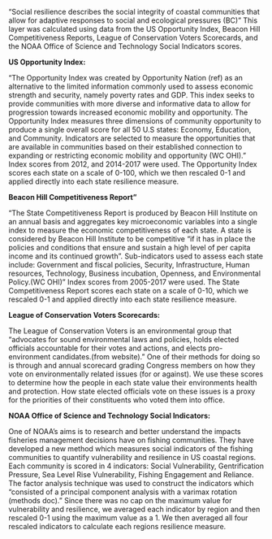 
“Social resilience describes the social integrity of coastal communities that allow for adaptive responses to social and ecological pressures (BC)” This layer was calculated using data from the US Opportunity Index, Beacon Hill Competitiveness Reports, League of Conservation Voters Scorecards, and the NOAA Office of Science and Technology Social Indicators scores.

**US Opportunity Index:**

“The Opportunity Index was created by Opportunity Nation (ref) as an alternative to the limited information commonly used to assess economic strength and security, namely poverty rates and GDP.  This index seeks to provide communities with more diverse and informative data to allow for progression towards increased economic mobility and opportunity. The Opportunity Index measures three dimensions of community opportunity to produce a single overall score for all 50 U.S states: Economy, Education, and Community. Indicators are selected to measure the opportunities that are available in communities based on their established connection to expanding or restricting economic mobility and opportunity (WC OHI).”  Index scores from 2012, and 2014-2017 were used. The Opportunity Index scores each state on a scale of 0-100, which we then rescaled 0-1 and applied directly into each state resilience measure.

**Beacon Hill Competitiveness Report"**

“The State Competitiveness Report is produced by Beacon Hill Institute on an annual basis and aggregates key microeconomic variables into a single index to measure the economic competitiveness of each state.  A state is considered by Beacon Hill Institute to be competitive “if it has in place the policies and conditions that ensure and sustain a high level of per capita income and its continued growth”. Sub-indicators used to assess each state include: Government and fiscal policies, Security, Infrastructure, Human resources, Technology, Business incubation, Openness, and Environmental Policy.(WC OHI)”  Index scores from 2005-2017 were used. The State Competitiveness Report scores each state on a scale of 0-10, which we rescaled 0-1 and applied directly into each state resilience measure.

**League of Conservation Voters Scorecards:**

The League of Conservation Voters is an environmental group that "advocates for sound environmental laws and policies, holds elected officials accountable for their votes and actions, and elects pro-environment candidates.(from website).” One of their methods for doing so is through and annual scorecard grading Congress members on how they vote on environmentally related issues (for or against). We use these scores to determine how the people in each state value their environments health and protection. How state elected officials vote on these issues is a proxy for the priorities of their constituents who voted them into office.


**NOAA Office of Science and Technology Social Indicators:**

One of NOAA’s aims is to research and better understand the impacts fisheries management decisions have on fishing communities. They have developed a new method which measures social indicators of the fishing communities  to quantify vulnerability and resilience in US coastal regions.  Each community is scored in 4 indicators: Social Vulnerability, Gentrification Pressure, Sea Level Rise Vulnerability, Fishing Engagement and Reliance. The factor analysis technique was used to construct the indicators which “consisted of a principal component analysis with a varimax rotation (methods doc).” Since there was no cap on the maximum value for vulnerability and resilience, we averaged each indicator by region and then rescaled 0-1 using the maximum value as a 1. We then averaged all four rescaled indicators to calculate each regions resilience measure.
















